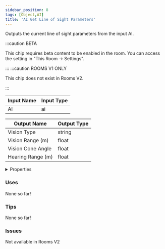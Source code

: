 ```yaml
---
sidebar_position: 8
tags: [Object,AI]
title: 'AI Get Line of Sight Parameters'
---
```


Outputs the current line of sight parameters from the input AI.

:::caution BETA

This chip requires beta content to be enabled in the room. You can access the setting in "This Room -> Settings".

:::
:::caution ROOMS V1 ONLY
    
This chip does not exist in Rooms V2.

:::


<DocusaurusSvg />

| Input Name | Input Type |
|-----------|-----------|
| AI | ai |

| Output Name | Output Type |
|-----------|-----------|
| Vision Type | string |
| Vision Range (m) | float |
| Vision Cone Angle | float |
| Hearing Range (m) | float |


<details>
  <summary>Properties</summary>
  <div>
    <div>
    <table>
      <thead>
        <tr>
          <th>Is beta required?</th>
          <th>Yes</th>
        </tr>
        <tr>
          <th>Is this chip a trolling risk?</th>
          <th>No</th>
        </tr>
        <tr>
          <th>Is this chip a role assignment risk?</th>
          <th>No</th>
        </tr>
        <tr>
          <th>Chip UUID</th>
          <th>3edc785f-46ef-4f30-b101-a07126d3a370</th>
        </tr>
        <tr>
          <th>Room availability</th>
          <th>Rooms V1 only</th>
        </tr>
      </thead>
    </table>
    </div>
  </div>
</details>

### Uses

None so far!

### Tips

None so far!

### Issues

Not available in Rooms V2
